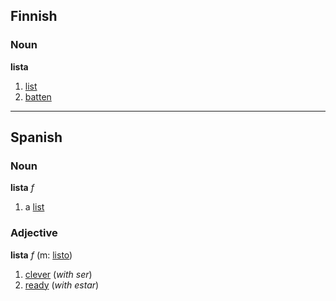 ==Finnish==
===Noun===
'''lista'''
#[[list]]
#[[batten]]

-------------

==Spanish==
===Noun===
'''lista''' ''f''

# a [[list]]

===Adjective===
'''lista''' ''f'' (m: [[listo]])

# [[clever]] (''with ser'')
# [[ready]] (''with estar'')